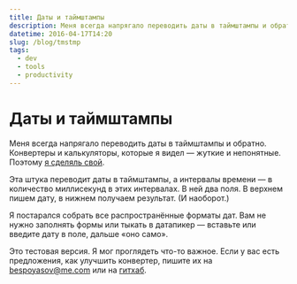 ```yaml
---
title: Даты и таймштампы
description: Меня всегда напрягало переводить даты в таймштампы и обратно. Конвертеры и калькуляторы, которые я видел — жуткие и непонятные. Поэтому я сделал свой.
datetime: 2016-04-17T14:20
slug: /blog/tmstmp
tags:
  - dev
  - tools
  - productivity
---
```


# Даты и таймштампы

Меня всегда напрягало переводить даты в таймштампы и обратно. Конвертеры и калькуляторы, которые я видел — жуткие и непонятные. Поэтому [я сделяль свой](https://github.com/bespoyasov/tmstmp).

Эта штука переводит даты в таймштампы, а интервалы времени — в количество миллисекунд в этих интервалах. В ней два поля. В верхнем пишем дату, в нижнем получаем результат. (И наоборот.)

Я постарался собрать все распространённые форматы дат. Вам не нужно заполнять формы или тыкать в датапикер — вставьте или введите дату в поле, дальше «оно само».

Это тестовая версия. Я мог проглядеть что-то важное. Если у вас есть предложения, как улучшить конвертер, пишите их на [bespoyasov@me.com](mailto:bespoyasov@me.com) или на [гитхаб](https://github.com/bespoyasov/tmstmp).
